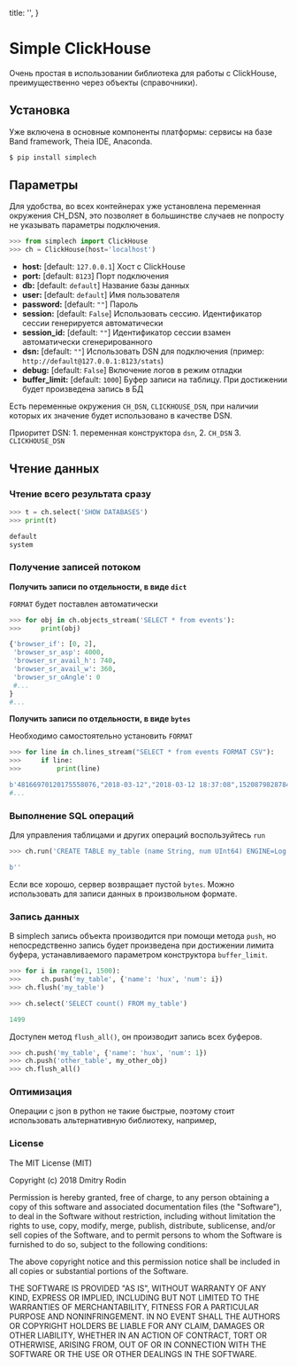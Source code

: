 
  title: '',
}


# Simple ClickHouse

Очень простая в использовании библиотека для работы с ClickHouse, преимущественно через объекты (справочники).

## Установка

<Tip>
  Уже включена в основные компоненты платформы: сервисы на базе Band framework, Theia IDE, Anaconda.
</Tip>

```s
$ pip install simplech
```


## Параметры

<Tip>
  Для удобства, во всех контейнерах уже установлена переменная окружения CH_DSN, это позволяет в большинстве случаев не попросту не указывать параметры подключения.
</Tip>

```py
>>> from simplech import ClickHouse
>>> ch = ClickHouse(host='localhost')
```

- **host:** [default: `127.0.0.1`] Хост с ClickHouse
- **port:** [default: `8123`]  Порт подключения
- **db:** [default: `default`]  Название базы данных
- **user:** [default: `default`]  Имя пользователя
- **password:** [default: `""`]  Пароль
- **session:** [default: `False`] Использовать сессию. Идентификатор сессии генерируется автоматически
- **session_id:** [default: `""`] Идентификатор сессии взамен автоматически сгенерированного
- **dsn:** [default: `""`] Использовать DSN для подключения (пример: `http://default@127.0.0.1:8123/stats`)
- **debug:** [default: `False`] Включение логов в режим отладки
- **buffer_limit:** [default: `1000`] Буфер записи на таблицу. При достижении будет произведена запись в БД

Есть переменные окружения `CH_DSN`, `CLICKHOUSE_DSN`, при наличии которых их значение будет использовано в качестве DSN.

Приоритет DSN: 1. переменная конструктора `dsn`, 2. `CH_DSN` 3. `CLICKHOUSE_DSN`

## Чтение данных

### Чтение всего результата сразу

```python
>>> t = ch.select('SHOW DATABASES')
>>> print(t)

default
system
```

### Получение записей потоком

**Получить записи по отдельности, в виде `dict`**

`FORMAT` будет поставлен автоматически

```python
>>> for obj in ch.objects_stream('SELECT * from events'):
>>>     print(obj)

{'browser_if': [0, 2],
 'browser_sr_asp': 4000,
 'browser_sr_avail_h': 740,
 'browser_sr_avail_w': 360,
 'browser_sr_oAngle': 0
 #...
}
#...
```

**Получить записи по отдельности, в виде `bytes`**

Необходимо самостоятельно установить `FORMAT`  

```python
>>> for line in ch.lines_stream("SELECT * from events FORMAT CSV"):
>>>     if line:
>>>         print(line)

b'48166970120175558076,"2018-03-12","2018-03-12 18:37:08",1520879828784,1695004317,"session",4816332697002662544,"85.999.6.165","Mozilla/5.0 (Linux; Android 7.0; SM-G950F Build/NRD90M) AppleWebKit/537.36 (KHTML, like Gecko) Chrome/61.0.3163.98 Mobile Safari/537.36","http://m...'
#...

```

### Выполнение SQL операций

Для управления таблицами и других операций воспользуйтесь `run`

```python
>>> ch.run('CREATE TABLE my_table (name String, num UInt64) ENGINE=Log ')

b''
```

Если все хорошо, сервер возвращает пустой `bytes`.
Можно использовать для записи данных в произвольном формате.

### Запись данных

В simplech запись объекта производится при помощи метода `push`, но непосредственно запись
будет произведена при достижении лимита буфера, устанавливаемого параметром конструктора `buffer_limit`.

```python
>>> for i in range(1, 1500):
>>> 	ch.push('my_table', {'name': 'hux', 'num': i})
>>> ch.flush('my_table')

>>> ch.select('SELECT count() FROM my_table')

1499
```

Доступен метод `flush_all()`, он производит запись всех буферов.

```python
>>> ch.push('my_table', {'name': 'hux', 'num': 1})
>>> ch.push('other_table', my_other_obj)
>>> ch.flush_all()
```

### Оптимизация

Операции с json в python не такие быстрые, поэтому стоит использовать альтернативную библиотеку, например,


### License

The MIT License (MIT)

Copyright (c) 2018 Dmitry Rodin

Permission is hereby granted, free of charge, to any person obtaining a copy
of this software and associated documentation files (the "Software"), to deal
in the Software without restriction, including without limitation the rights
to use, copy, modify, merge, publish, distribute, sublicense, and/or sell
copies of the Software, and to permit persons to whom the Software is
furnished to do so, subject to the following conditions:

The above copyright notice and this permission notice shall be included in all
copies or substantial portions of the Software.

THE SOFTWARE IS PROVIDED "AS IS", WITHOUT WARRANTY OF ANY KIND, EXPRESS OR
IMPLIED, INCLUDING BUT NOT LIMITED TO THE WARRANTIES OF MERCHANTABILITY,
FITNESS FOR A PARTICULAR PURPOSE AND NONINFRINGEMENT. IN NO EVENT SHALL THE
AUTHORS OR COPYRIGHT HOLDERS BE LIABLE FOR ANY CLAIM, DAMAGES OR OTHER
LIABILITY, WHETHER IN AN ACTION OF CONTRACT, TORT OR OTHERWISE, ARISING FROM,
OUT OF OR IN CONNECTION WITH THE SOFTWARE OR THE USE OR OTHER DEALINGS IN THE
SOFTWARE.







